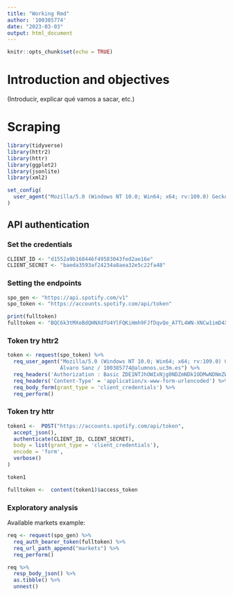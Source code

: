 ```yaml
---
title: "Working Rmd"
author: '100385774'
date: "2023-03-03"
output: html_document
---
```


```r
knitr::opts_chunk$set(echo = TRUE)
```

# Introduction and objectives
(Introducir, explicar qué vamos a sacar, etc.)

# Scraping

```r
library(tidyverse)
library(httr2)
library(httr)
library(ggplot2)
library(jsonlite)
library(xml2)

set_config(
  user_agent("Mozilla/5.0 (Windows NT 10.0; Win64; x64; rv:109.0) Gecko/20100101 Firefox/109.0; Álvaro Sanz / 100385774@alumnos.uc3m.es")
)
```


## API authentication

### Set the credentials

```r
CLIENT_ID <- "d1552a9b168446f49583043fed2ae16e"
CLIENT_SECRET <- "baeda3593af24234a8aea32e5c22fa48"
```

### Setting the endpoints

```r

spo_gen <- "https://api.spotify.com/v1"
spo_token <- "https://accounts.spotify.com/api/token"

print(fulltoken)
fulltoken <- "BQC6k3tMXeBdQHNXdfU4YlFQKiHmh9FJfDqvQe_A7TL4WN-XNCw1imD4XmFusVUDitziHZYOz2mi8U66TLln0CCsq5B_4dSVuDbAbdHXJUuErUlZkUhC"
```

### Token try httr2

```r
token <- request(spo_token) %>% 
  req_user_agent("Mozilla/5.0 (Windows NT 10.0; Win64; x64; rv:109.0) Gecko/20100101 Firefox/109.0; 
                 Álvaro Sanz / 100385774@alumnos.uc3m.es") %>% 
  req_headers('Authorization : Basic ZDE1NTJhOWIxNjg0NDZmNDk1ODMwNDNmZWQyYWUxNmU6YmFlZGEzNTkzYWYyNDIzNGE4YWVhMzJlNWMyMmZhNDg=') %>%
  req_headers('Content-Type' = 'application/x-www-form-urlencoded') %>% 
  req_body_form(grant_type = 'client_credentials') %>% 
  req_perform()

```

### Token try httr

```r
token1 <-  POST("https://accounts.spotify.com/api/token",
  accept_json(),
  authenticate(CLIENT_ID, CLIENT_SECRET), 
  body = list(grant_type = 'client_credentials'),
  encode = 'form',
  verbose()
)

token1

fulltoken <-  content(token1)$access_token
```

### Exploratory analysis

Available markets example: 
```r

req <- request(spo_gen) %>% 
  req_auth_bearer_token(fulltoken) %>% 
  req_url_path_append("markets") %>% 
  req_perform()

req %>% 
  resp_body_json() %>% 
  as.tibble() %>% 
  unnest()

```


